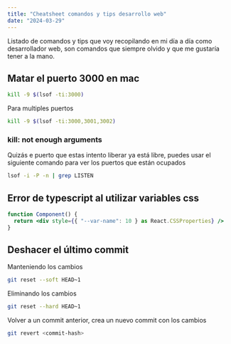 ```yaml
---
title: "Cheatsheet comandos y tips desarrollo web"
date: "2024-03-29"
---
```


Listado de comandos y tips que voy recopilando en mi día a día como desarrollador web, son comandos que siempre olvido y que me gustaría tener a la mano.

## Matar el puerto 3000 en mac
    
```bash
kill -9 $(lsof -ti:3000)
```

Para multiples puertos

```bash
kill -9 $(lsof -ti:3000,3001,3002)
```

### kill: not enough arguments

Quizás e puerto que estas intento liberar ya está libre, puedes usar el siguiente comando para ver los puertos que están ocupados

```bash
lsof -i -P -n | grep LISTEN
```

## Error de typescript al utilizar variables css

```jsx
function Component() {
  return <div style={{ "--var-name": 10 } as React.CSSProperties} />
}
```

## Deshacer el último commit

Manteniendo los cambios

```bash
git reset --soft HEAD~1
```

Eliminando los cambios

```bash
git reset --hard HEAD~1
```

Volver a un commit anterior, crea un nuevo commit con los cambios

```bash
git revert <commit-hash>
```